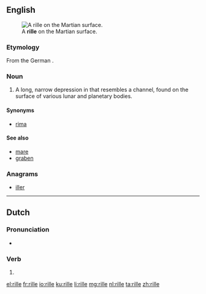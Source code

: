 ==English==
[[Image:PIA08598 modest.jpg|thumb|A '''rille''' on the Martian surface.]]

===Etymology===
From the German {{m|de|Rille||channel}}.

===Noun===
{{en-noun}}

# {{label|en|planetology}} A long, narrow depression in that resembles a channel, found on the surface of various lunar and planetary bodies.

====Synonyms====
* [[rima]]

====See also====
* [[mare]]
* [[graben]]

===Anagrams===
* [[iller#English|iller]]

----

==Dutch==

===Pronunciation===
* {{audio|Nl-rille.ogg|Audio|lang=nl}}

===Verb===
{{nl-verb-form}}

# {{nl-verb form of|n=sg|t=pres|m=subj|rillen}}

[[el:rille]]
[[fr:rille]]
[[io:rille]]
[[ku:rille]]
[[li:rille]]
[[mg:rille]]
[[nl:rille]]
[[ta:rille]]
[[zh:rille]]